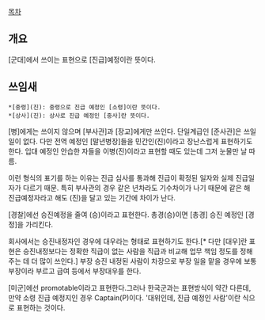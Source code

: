 [[목차]]
== 개요 ==
[군대]에서 쓰이는 표현으로 [진급]예정이란 뜻이다. 
== 쓰임새 ==
 *[중령](진): 중령으로 진급 예정인 [소령]이란 뜻이다.
 *[상사](진): 상사로 진급 예정인 [중사]란 뜻이다.

[병]에게는 쓰이지 않으며 [부사관]과 [장교]에게만 쓰인다. 단일계급인 [준사관]은 쓰일 일이 없다. 다만 전역 예정인 [말년병장]들을 민간인(진)이라고 장난스럽게 표현하기도 한다. 입대 예정인 안습한 자들을 이병(진)이라고 표현할 때도 있는데 그저 눈물만 날 따름.

이런 형식의 표기를 하는 이유는 진급 심사를 통과해 진급이 확정된 일자와 실제 진급일자가 다르기 때문. 특히 부사관의 경우 같은 년차라도 기수차이가 나기 때문에 같은 해 진급예정자라고 해도 (진)을 달고 있는 기간에 차이가 난다. 

[경찰]에선 승진예정을 줄여 (승)이라고 표현한다. 총경(승)이면 [총경] 승진 예정인 [경정]을 가리킨다.

회사에서는 승진내정자인 경우에 대우라는 형태로 표현하기도 한다.[* 다만 [대우]란 표현은 승진내정보다는 정확한 직급이 없는 사람을 직급과 비교해 업무 책임 정도를 정해주는 데 더 많이 쓰인다.] 부장 승진 내정된 사람이 차장으로 부장 일을 맡을 경우에 보통 부장이라 부르고 급여 등에서 부장대우를 한다.

[미군]에선 promotable이라고 표현한다.그러나 한국군과는 표현방식이 약간 다른데, 만약 소령 진급 예정지인 경우 Captain(P)이다. '대위인데, 진급 예정인 사람'이란 식으로 표현하는 것이다. 
